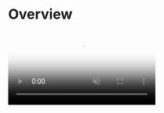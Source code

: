 
# Overview

<video src="/example.mp4" poster='/overlay.png' width={250} height={543} playsInline muted autoPlay loop className="float-right ml-6 my-6 max-w-[40%]" />

`@use-funnel` is a [React Hook](https://react.dev/reference/rules/rules-of-hooks) that simplifies the implementation of complex UI flows.

In the example on the right, you can see a UI flow where users sequentially enter their occupation, school or company, and registration date. You can also move to the previous step by going back. Implementing such a complex UI flow requires managing step-by-step states and history.

With `@use-funnel`, you can easily implement these mobile-friendly UI flows.

## Concepts

Here are the key terms used in `@use-funnel`.

* <Keyword>step</Keyword> : <KeywordDescription keyword="step" /> In the example on the right, these are the occupation, school or company, and registration date input screens.
* <Keyword>context</Keyword> : <KeywordDescription keyword="context" /> In the example on the right, this refers to the values entered on each screen, such as occupation, school or company, and date.
* <Keyword>history</Keyword> : <KeywordDescription keyword="history" /> In the example on the right, this represents the complete record of the screens the user navigated through and the values entered at each step.

